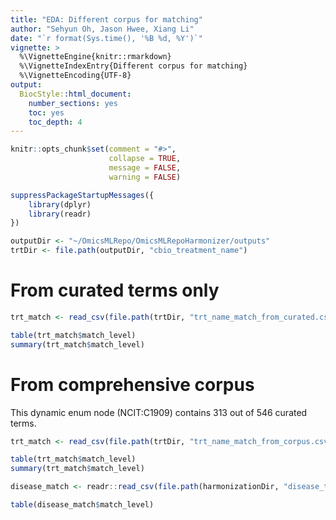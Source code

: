 ```yaml
---
title: "EDA: Different corpus for matching"
author: "Sehyun Oh, Jason Hwee, Xiang Li"
date: "`r format(Sys.time(), '%B %d, %Y')`"
vignette: >
  %\VignetteEngine{knitr::rmarkdown}
  %\VignetteIndexEntry{Different corpus for matching}
  %\VignetteEncoding{UTF-8}
output:
  BiocStyle::html_document:
    number_sections: yes
    toc: yes
    toc_depth: 4
---
```


```r
knitr::opts_chunk$set(comment = "#>", 
                      collapse = TRUE, 
                      message = FALSE, 
                      warning = FALSE)
```

```r
suppressPackageStartupMessages({
    library(dplyr)
    library(readr)
})
```

```r
outputDir <- "~/OmicsMLRepo/OmicsMLRepoHarmonizer/outputs"
trtDir <- file.path(outputDir, "cbio_treatment_name")
```


# From curated terms only
```r
trt_match <- read_csv(file.path(trtDir, "trt_name_match_from_curated.csv"))

table(trt_match$match_level)
summary(trt_match$match_level)
```

# From comprehensive corpus
This dynamic enum node (NCIT:C1909) contains 313 out of 546 curated terms.
```r
trt_match <- read_csv(file.path(trtDir, "trt_name_match_from_corpus.csv"))

table(trt_match$match_level)
summary(trt_match$match_level)
```



```r
disease_match <- readr::read_csv(file.path(harmonizationDir, "disease_top5.csv"))

table(disease_match$match_level)
```
